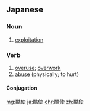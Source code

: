 ==Japanese==
{{ja-kanjitab|こく|し|yomi=on}}

===Noun===
{{ja-noun|こくし}}

# [[exploitation]]

===Verb===
{{ja-verb-suru|こくし}}

# [[overuse]]; [[overwork]]
# [[abuse]] (physically; to hurt)

====Conjugation====
{{ja-suru|こくし}}

[[mg:酷使]]
[[ja:酷使]]
[[chr:酷使]]
[[zh:酷使]]